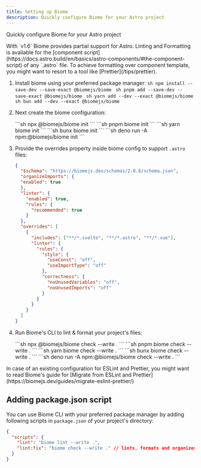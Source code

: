 ```yaml
---
title: Setting up Biome
description: Quickly configure Biome for your Astro project
---
```



Quickly configure Biome for your Astro project

<Aside>
With `v1.6` Biome provides partial support for Astro. Linting and Formatting is available for the [component script](https://docs.astro.build/en/basics/astro-components/#the-component-script) of any `.astro` file. To achieve formatting over component template, you might want to resort to a tool like [Prettier](/tips/prettier).
</Aside>

<Steps>

1. Install biome using your preferred package manager:
    <Tabs syncKey="biome">
      <TabItem label="npm" icon="seti:npm">
        ```sh
        npm install --save-dev --save-exact @biomejs/biome
        ```
      </TabItem>
      <TabItem label="pnpm" icon="pnpm">
        ```sh
        pnpm add --save-dev --save-exact @biomejs/biome
        ```
      </TabItem>
      <TabItem label="yarn" icon="seti:yarn">
        ```sh
        yarn add --dev --exact @biomejs/biome
        ```
      </TabItem>
      <TabItem label="bun" icon="bun">
        ```sh
        bun add --dev --exact @biomejs/biome
        ```
      </TabItem>
    </Tabs>

2. Next create the biome configuration:

    <Tabs syncKey="biome">
      <TabItem label="npm" icon="seti:npm">
        ```sh
        npx @biomejs/biome init
        ```
      </TabItem>
      <TabItem label="pnpm" icon="pnpm">
        ```sh
        pnpm biome init
        ```
      </TabItem>
      <TabItem label="yarn" icon="seti:yarn">
        ```sh
        yarn biome init
        ```
      </TabItem>
      <TabItem label="bun" icon="bun">
        ```sh
        bunx biome init
        ```
      </TabItem>
      <TabItem label="deno" icon="deno">
        ```sh
        deno run -A npm:@biomejs/biome init
        ```
      </TabItem>
    </Tabs>

3. Provide the overrides property inside biome config to support `.astro` files:

    ```json title="biome.json" ins={12-28} 
    {
      "$schema": "https://biomejs.dev/schemas/2.0.6/schema.json",
      "organizeImports": {
      "enabled": true
      },
      "linter": {
        "enabled": true,
        "rules": {
          "recommended": true
        }
      },
      "overrides": [
        {
          "includes": ["**/*.svelte", "**/*.astro", "**/*.vue"],
          "linter": {
            "rules": {
              "style": {
                "useConst": "off",
                "useImportType": "off"
              },
              "correctness": {
                "noUnusedVariables": "off",
                "noUnusedImports": "off"
              }
            }
          }
        }
      ]
    }
    ```

4. Run Biome's CLI to lint & format your project's files:
  
    <Tabs syncKey="biome">
        <TabItem label="npm" icon="seti:npm">
          ```sh
          npx @biomejs/biome check --write .
          ```
        </TabItem>
        <TabItem label="pnpm" icon="pnpm">
          ```sh
          pnpm biome check --write .
          ```
        </TabItem>
        <TabItem label="yarn" icon="seti:yarn">
          ```sh
          yarn biome check --write .
          ```
        </TabItem>
        <TabItem label="bun" icon="bun">
          ```sh
          bunx biome check --write .
          ```
        </TabItem>
        <TabItem label="deno" icon="deno">
          ```sh
          deno run -A npm:@biomejs/biome check --write .
          ```
        </TabItem>
      </Tabs>
</Steps>

<Aside>
In case of an existing configuration for ESLint and Prettier, you might want to read Biome's guide for [Migrate from ESLint and Prettier](https://biomejs.dev/guides/migrate-eslint-prettier/)
</Aside>


## Adding package.json script

You can use Biome CLI with your preferred package manager by adding following scripts in `package.json` of your project's directory:

```json title="package.json" ins={3-4}
{
  "scripts": {
    "lint": "biome lint --write .",
    "lint:fix": "biome check --write ." // lints, formats and organizes imports
  }
}
```

